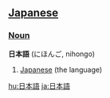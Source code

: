 ==[[Japanese]]==

===[[Noun]]===
'''日本語''' (にほんご, nihongo)

# [[Japanese]] (the language)

[[hu:日本語]]
[[ja:日本語]]